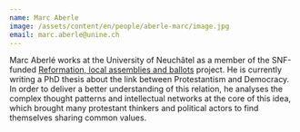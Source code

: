 ```yaml
---
name: Marc Aberle
image: /assets/content/en/people/aberle-marc/image.jpg
email: marc.aberle@unine.ch
---
```

Marc Aberlé works at the University of Neuchâtel as a member of the SNF-funded [Reformation, local assemblies and ballots](http://p3.snf.ch/project-162968) project. He is currently writing a PhD thesis about the link between Protestantism and Democracy. In order to deliver a better understanding of this relation, he analyses the complex thought patterns and intellectual networks at the core of this idea, which brought many protestant thinkers and political actors to find themselves sharing common values.
